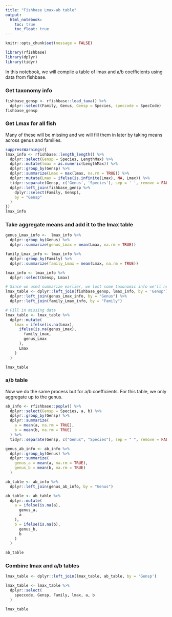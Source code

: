 ```yaml
---
title: "Fishbase Lmax-ab table"
output:
  html_notebook:
    toc: true
    toc_float: true
---
```


```r
knitr::opts_chunk$set(message = FALSE)

library(rfishbase)
library(dplyr)
library(tidyr)
```

In this notebook, we will compile a table of lmax and a/b coefficients using data from fishbase.

### Get taxonomy info
```r
fishbase_gensp <- rfishbase::load_taxa() %>% 
  dplyr::select(Family, Genus, Gensp = Species, speccode = SpecCode)
fishbase_gensp
```

### Get Lmax for all fish
Many of these will be missing and we will fill them in later by taking means across genus and families.
```r
suppressWarnings({
lmax_info <- rfishbase::length_length() %>% 
  dplyr::select(Gensp = Species, LengthMax) %>% 
  dplyr::mutate(lmax = as.numeric(LengthMax)) %>% 
  dplyr::group_by(Gensp) %>% 
  dplyr::summarize(Lmax = max(lmax, na.rm = TRUE)) %>%
  dplyr::mutate(Lmax = ifelse(is.infinite(Lmax), NA, Lmax)) %>% 
  tidyr::separate(Gensp, c('Genus', 'Species'), sep = ' ', remove = FALSE) %>% 
  dplyr::left_join(fishbase_gensp %>% 
    dplyr::select(Family, Gensp),
    by = "Gensp"
  )
})
lmax_info
```

### Take aggregate means and add it to the lmax table
```r
genus_Lmax_info <-  lmax_info %>% 
  dplyr::group_by(Genus) %>% 
  dplyr::summarize(genus_Lmax = mean(Lmax, na.rm = TRUE))

family_Lmax_info <- lmax_info %>% 
  dplyr::group_by(Family) %>% 
  dplyr::summarize(family_Lmax = mean(Lmax, na.rm = TRUE))

lmax_info <- lmax_info %>% 
  dplyr::select(Gensp, Lmax)

# Since we used summarize earlier, we lost some taxonomic info we'll need for joins
lmax_table <- dplyr::left_join(fishbase_gensp, lmax_info, by = 'Gensp') %>% 
  dplyr::left_join(genus_Lmax_info, by = "Genus") %>% 
  dplyr::left_join(family_Lmax_info, by = "Family")

# Fill in missing data
lmax_table <- lmax_table %>% 
  dplyr::mutate(
    lmax = ifelse(is.na(Lmax),
      ifelse(is.na(genus_Lmax),
        family_Lmax,
        genus_Lmax
      ),
      Lmax
    )
  )

lmax_table
```

### a/b table
Now we do the same process but for a/b coefficients. For this table, we only aggregate
up to the genus.
```r
ab_info <- rfishbase::poplw() %>% 
  dplyr::select(Gensp = Species, a, b) %>% 
  dplyr::group_by(Gensp) %>% 
  dplyr::summarize(
    a = mean(a, na.rm = TRUE),
    b = mean(b, na.rm = TRUE)
  ) %>% 
  tidyr::separate(Gensp, c("Genus", "Species"), sep = " ", remove = FALSE)

genus_ab_info <- ab_info %>% 
  dplyr::group_by(Genus) %>% 
  dplyr::summarize(
    genus_a = mean(a, na.rm = TRUE),
    genus_b = mean(b, na.rm = TRUE)
  )

ab_table <- ab_info %>%
  dplyr::left_join(genus_ab_info, by = "Genus")

ab_table <- ab_table %>% 
  dplyr::mutate(
    a = ifelse(is.na(a),
      genus_a,
      a
    ),
    b = ifelse(is.na(b),
      genus_b,
      b
    )
  )

ab_table
```

### Combine lmax and a/b tables
```r
lmax_table <- dplyr::left_join(lmax_table, ab_table, by = 'Gensp')

lmax_table <- lmax_table %>% 
  dplyr::select(
    speccode, Gensp, Family, lmax, a, b
  )

lmax_table
```
